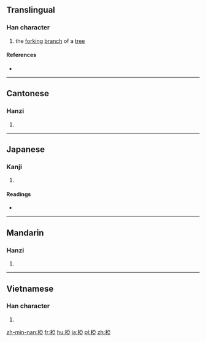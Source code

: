 {{also|桠}}
==Translingual==

===Han character===
{{Han char|rn=75|rad=木|as=08|sn=12|four=41917|canj=DMLM|ids=⿰木亞}}

# the [[fork]]ing [[branch]] of a [[tree]]

====References====
* {{Han ref|kx=0536.120|dkj=15025|dj=0924.020|hdz=21224.030|uh=690F|ud=26895|bh=D9B2|bd=55730}}

----

==Cantonese==

===Hanzi===
{{yue-hanzi|jyut=|y=nga4|sim=桠}}

# {{defn|lang=yue|sort=木08}}

----

==Japanese==

===Kanji===
{{ja-kanji|grade=|rs=木08}}

# {{defn|lang=ja|sort=木08}}

====Readings====
* {{ja-readings|on=[[あ]] (a)|kun=[[また]] (mata)}}

----

==Mandarin==

===Hanzi===
{{cmn-hanzi|sim=桠|pin=[[yā]] ([[ya1]]), [[yá]] ([[ya2]])|wg=ya<sup>1</sup>, ya<sup>2</sup>}}

# {{defn|lang=cmn|sort=木08}}

----

==Vietnamese==

===Han character===
{{vi-hantu|[[a]], [[nha]]|rs=木08}}

# {{defn|lang=vi|sort=木08}}

[[zh-min-nan:椏]]
[[fr:椏]]
[[hu:椏]]
[[ja:椏]]
[[pl:椏]]
[[zh:椏]]